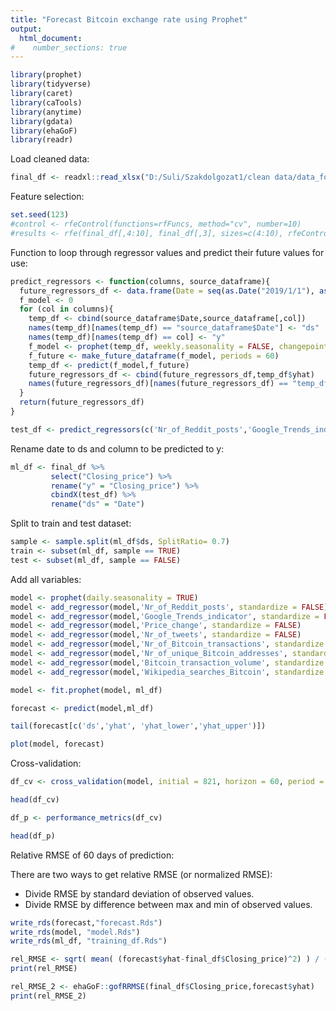 ```yaml
---
title: "Forecast Bitcoin exchange rate using Prophet"
output: 
  html_document:
#    number_sections: true
---
```

```r
library(prophet)
library(tidyverse)
library(caret)
library(caTools)
library(anytime)
library(gdata)
library(ehaGoF)
library(readr)
```

Load cleaned data:

```r
final_df <- readxl::read_xlsx("D:/Suli/Szakdolgozat1/clean data/data_for_training.xlsx")
```

Feature selection:

```r
set.seed(123)
#control <- rfeControl(functions=rfFuncs, method="cv", number=10)
#results <- rfe(final_df[,4:10], final_df[,3], sizes=c(4:10), rfeControl=control)
```

Function to loop through regressor values and predict their future values for use:

```r
predict_regressors <- function(columns, source_dataframe){
  future_regressors_df <- data.frame(Date = seq(as.Date("2019/1/1"), as.Date("2022/05/29"), by = "days"))
  f_model <- 0
  for (col in columns){
    temp_df <- cbind(source_dataframe$Date,source_dataframe[,col])
    names(temp_df)[names(temp_df) == "source_dataframe$Date"] <- "ds"
    names(temp_df)[names(temp_df) == col] <- "y"
    f_model <- prophet(temp_df, weekly.seasonality = FALSE, changepoint.range = 1, changepoint.prior.scale = 0.6)
    f_future <- make_future_dataframe(f_model, periods = 60)
    temp_df <- predict(f_model,f_future)
    future_regressors_df <- cbind(future_regressors_df,temp_df$yhat)
    names(future_regressors_df)[names(future_regressors_df) == "temp_df$yhat"] <- col
  }
  return(future_regressors_df)
}
```


```r
test_df <- predict_regressors(c('Nr_of_Reddit_posts','Google_Trends_indicator','Price_change','Nr_of_tweets','Nr_of_Bitcoin_transactions','Nr_of_unique_Bitcoin_addresses','Bitcoin_transaction_volume','Wikipedia_searches_Bitcoin'), final_df)
```

Rename date to ds and column to be predicted to y:

```r
ml_df <- final_df %>%
         select("Closing_price") %>%
         rename("y" = "Closing_price") %>%
         cbindX(test_df) %>%
         rename("ds" = "Date")
```

Split to train and test dataset:

```r
sample <- sample.split(ml_df$ds, SplitRatio= 0.7)
train <- subset(ml_df, sample == TRUE)
test <- subset(ml_df, sample == FALSE)
```

Add all variables:

```r
model <- prophet(daily.seasonality = TRUE)
model <- add_regressor(model,'Nr_of_Reddit_posts', standardize = FALSE)
model <- add_regressor(model,'Google_Trends_indicator', standardize = FALSE)
model <- add_regressor(model,'Price_change', standardize = FALSE)
model <- add_regressor(model,'Nr_of_tweets', standardize = FALSE)
model <- add_regressor(model,'Nr_of_Bitcoin_transactions', standardize = FALSE)
model <- add_regressor(model,'Nr_of_unique_Bitcoin_addresses', standardize = FALSE)
model <- add_regressor(model,'Bitcoin_transaction_volume', standardize = FALSE)
model <- add_regressor(model,'Wikipedia_searches_Bitcoin', standardize = FALSE)

```

```r
model <- fit.prophet(model, ml_df)
```

```r
forecast <- predict(model,ml_df)

tail(forecast[c('ds','yhat', 'yhat_lower','yhat_upper')])
```

```r
plot(model, forecast)
```

Cross-validation:

```r
df_cv <- cross_validation(model, initial = 821, horizon = 60, period = 30, units = "days")

head(df_cv)
```
```r
df_p <- performance_metrics(df_cv)

head(df_p)
```

Relative RMSE of 60 days of prediction:

There are two ways to get relative RMSE (or normalized RMSE):

- Divide RMSE by standard deviation of observed values.
- Divide RMSE by difference between max and min of observed values.

```r
write_rds(forecast,"forecast.Rds")
write_rds(model, "model.Rds")
write_rds(ml_df, "training_df.Rds")
```

```r
rel_RMSE <- sqrt( mean( (forecast$yhat-final_df$Closing_price)^2) ) / (max(final_df$Closing_price) - min(final_df$Closing_price) )
print(rel_RMSE)

rel_RMSE_2 <- ehaGoF::gofRRMSE(final_df$Closing_price,forecast$yhat)
print(rel_RMSE_2)
```

